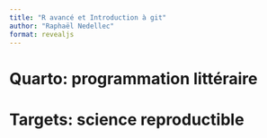 ```yaml
---
title: "R avancé et Introduction à git"
author: "Raphaël Nedellec"
format: revealjs
---
```


# Quarto: programmation littéraire

# Targets: science reproductible